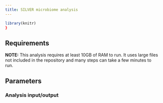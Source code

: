 ```yaml
---
title: SILVER microbiome analysis
---
```


```r
library(knitr)
}
```


## Requirements 

**NOTE:** This analysis requires at least 10GB of RAM to run.
It uses large files not included in the repository and many steps can take a few minutes to run. 

## Parameters

### Analysis input/output

```r
```
